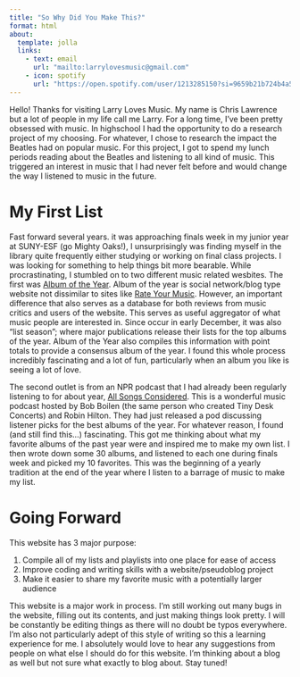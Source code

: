 ```yaml
---
title: "So Why Did You Make This?"
format: html
about:
  template: jolla
  links: 
    - text: email
      url: "mailto:larrylovesmusic@gmail.com"
    - icon: spotify
      url: "https://open.spotify.com/user/1213285150?si=9659b21b724b4a54"
---
```


Hello!
Thanks for visiting Larry Loves Music.
My name is Chris Lawrence but a lot of people in my life call me Larry.
For a long time, I've been pretty obsessed with music.
In highschool I had the opportunity to do a research project of my choosing.
For whatever, I chose to research the impact the Beatles had on popular music.
For this project, I got to spend my lunch periods reading about the Beatles and listening to all kind of music.
This triggered an interest in music that I had never felt before and would change the way I listened to music in the future.

# My First List

Fast forward several years.
it was approaching finals week in my junior year at SUNY-ESF (go Mighty Oaks!), I unsurprisingly was finding myself in the library quite frequently either studying or working on final class projects.
I was looking for something to help things bit more bearable.
While procrastinating, I stumbled on to two different music related wesbites.
The first was [Album of the Year](https://www.albumoftheyear.org/).
Album of the year is social network/blog type website not dissimilar to sites like [Rate Your Music](https://rateyourmusic.com/).
However, an important difference that also serves as a database for both reviews from music critics and users of the website.
This serves as useful aggregator of what music people are interested in.
Since occur in early December, it was also "list season"; where major publications release their lists for the top albums of the year.
Album of the Year also compiles this information with point totals to provide a consensus album of the year.
I found this whole process incredibly fascinating and a lot of fun, particularly when an album you like is seeing a lot of love.

The second outlet is from an NPR podcast that I had already been regularly listening to for about year, [All Songs Considered](https://www.npr.org/sections/allsongs/).
This is a wonderful music podcast hosted by Bob Boilen (the same person who created Tiny Desk Concerts) and Robin Hilton.
They had just released a pod discussing listener picks for the best albums of the year.
For whatever reason, I found (and still find this...) fascinating.
This got me thinking about what my favorite albums of the past year were and inspired me to make my own list.
I then wrote down some 30 albums, and listened to each one during finals week and picked my 10 favorites.
This was the beginning of a yearly tradition at the end of the year where I listen to a barrage of music to make my list.

# Going Forward

This website has 3 major purpose:

1.  Compile all of my lists and playlists into one place for ease of access
2.  Improve coding and writing skills with a website/pseudoblog project
3.  Make it easier to share my favorite music with a potentially larger audience

This website is a major work in process.
I'm still working out many bugs in the website, filling out its contents, and just making things look pretty.
I will be constantly be editing things as there will no doubt be typos everywhere.
I'm also not particularly adept of this style of writing so this a learning experience for me.
I absolutely would love to hear any suggestions from people on what else I should do for this website.
I'm thinking about a blog as well but not sure what exactly to blog about.
Stay tuned!
